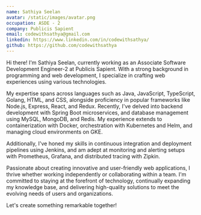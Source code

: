 ```yaml
---
name: Sathiya Seelan
avatar: /static/images/avatar.png
occupation: ASDE - 2
company: Publicis Sapient
email: codewithsathya@gmail.com
linkedin: https://www.linkedin.com/in/codewithsathya/
github: https://github.com/codewithsathya
---
```


Hi there! I'm Sathiya Seelan, currently working as an Associate Software Development Engineer-2 at Publicis Sapient. With a strong background in programming and web development, I specialize in crafting web experiences using various technologies.

My expertise spans across languages such as Java, JavaScript, TypeScript, Golang, HTML, and CSS, alongside proficiency in popular frameworks like Node.js, Express, React, and Redux. Recently, I've delved into backend development with Spring Boot microservices, and database management using MySQL, MongoDB, and Redis. My experience extends to containerization with Docker, orchestration with Kubernetes and Helm, and managing cloud environments on GKE.

Additionally, I've honed my skills in continuous integration and deployment pipelines using Jenkins, and am adept at monitoring and alerting setups with Prometheus, Grafana, and distributed tracing with Zipkin.

Passionate about creating innovative and user-friendly web applications, I thrive whether working independently or collaborating within a team. I'm committed to staying at the forefront of technology, continually expanding my knowledge base, and delivering high-quality solutions to meet the evolving needs of users and organizations.

Let's create something remarkable together!
